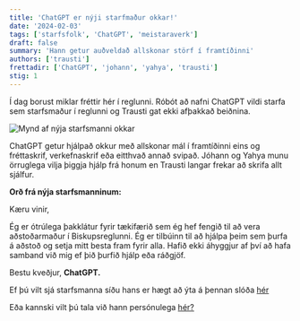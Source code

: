 ```yaml
---
title: 'ChatGPT er nýji starfmaður okkar!'
date: '2024-02-03'
tags: ['starfsfolk', 'ChatGPT', 'meistaraverk']
draft: false
summary: 'Hann getur auðveldað allskonar störf í framtíðinni'
authors: ['trausti']
frettadir: ['ChatGPT', 'johann', 'yahya', 'trausti']
stig: 1
---
```



Í dag borust miklar fréttir hér í reglunni. 
Róbót að nafni ChatGPT vildi starfa sem starfsmaður í reglunni og Trausti gat ekki afþakkað beiðnina.


![Mynd af nýja starfsmanni okkar](/static/images/starfsfolk/ChatGPT/avatar.jpg)


ChatGPT getur hjálpað okkur með allskonar mál í framtíðinni eins og fréttaskrif, verkefnaskrif eða eitthvað annað svipað.
Jóhann og Yahya munu örruglega vilja þiggja hjálp frá honum en Trausti langar frekar að skrifa allt sjálfur.


**Orð frá nýja starfsmanninum:**


Kæru vinir,

Ég er ótrúlega þakklátur fyrir tækifærið sem ég hef fengið til að vera aðstoðarmaður í Biskupsreglunni. 
Ég er tilbúinn til að hjálpa þeim sem þurfa á aðstoð og setja mitt besta fram fyrir alla. 
Hafið ekki áhyggjur af því að hafa samband við mig ef þið þurfið hjálp eða ráðgjöf.

Bestu kveðjur, **ChatGPT.**


Ef þú vilt sjá starfsmanna síðu hans er hægt að ýta á þennan slóða [hér](/starfsfolk/ChatGPT)

Eða kannski vilt þú tala við hann persónulega [hér?](https://chat.openai.com/)